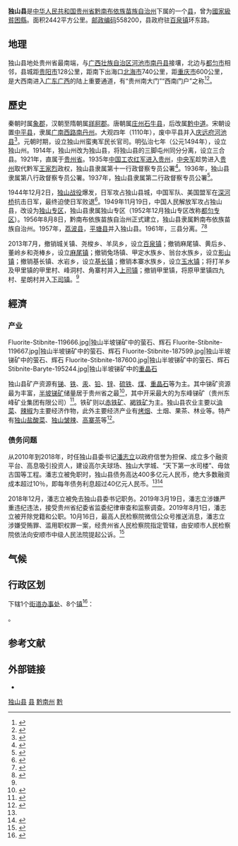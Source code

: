 {{Dablink|关于同名地方，参见：[[独山_(消歧义)|独山 (消歧义)]]。}}
{{Infobox China County
|Belong = [[贵州省|贵州省]][[黔南布依族苗族自治州|黔南布依族苗族自治州]]
}}

'''独山县'''是[[中华人民共和国|中华人民共和国]][[贵州省|贵州省]][[黔南布依族苗族自治州|黔南布依族苗族自治州]]下属的一个[[县|县]]，曾为[[國家級貧困縣|國家級貧困縣]]。面积2442平方公里。[[邮政编码|邮政编码]]558200，县政府驻[[百泉镇_(独山县)|百泉镇]]环东路。

==地理==
独山县地处贵州省最南端，与[[广西壮族自治区|广西壮族自治区]][[河池市|河池市]][[南丹县|南丹县]]接壤，北边与[[都匀市|都匀市]]相邻，县城距[[贵阳市|贵阳市]]128公里，距南下出海口[[北海市|北海市]]740公里，距[[重庆市|重庆市]]600公里，是大西南进入[[广东|广东]][[广西|广西]]的陆上重要通道，有“贵州南大门”“西南门户”之称<ref>{{Cite book|title=春华秋实.第15辑，黔南文史资料选辑|last=龙致光主编|first=|publisher=黔南州政协文史学习委员会|year=2000.04|isbn=|location=|pages=466}}</ref><ref>{{Cite book|title=贵州省志·地理志 上|last=贵州省地方志编纂委员会编|first=|publisher=贵阳：[[贵州人民出版社|贵州人民出版社]]|year=1985.12|isbn=|location=|pages=422}}</ref>。

==歷史==
秦朝时属[[象郡|象郡]]，汉朝至隋朝属[[牂牁郡|牂牁郡]]。唐朝属[[庄州|庄州]][[石牛县|石牛县]]，后改属[[黔中道|黔中道]]。宋朝设置[[中平县|中平县]]，隶属[[广南西路|广南西路]][[南丹州|南丹州]]。大观四年（1110年），废中平县并入[[庆远府|庆远府]][[河池县|河池县]]<ref>{{Cite book|title=南方语言资源丛书 独山方言研究|last=曾兰燕著|first=|publisher=北京/西安：世界图书出版公司|year=2016.06|isbn=978-7-5192-1660-3|location=|pages=1-3}}</ref>。元朝时期，设立独山州蛮夷军民长官司。明弘治七年（公元1494年），设立独山州。1914年，独山州改为独山县，将独山县的三脚屯州同分分离，设立三合县。1921年，直属于[[贵州省|贵州省]]。1935年[[四渡赤水|中国工农红军进入贵州]]，[[中央军|中央军]]趁势进入[[贵州|贵州]]取代黔军[[王家烈|王家烈]]政权，独山县隶属第十一行政督察专员公署<ref>{{Cite book|title=中华人民共和国政区大典 贵州省卷 下|last=中华人民共和国民政部编；黄树贤总主编；丁治学本卷主编|first=|publisher=北京：中国社会出版社|year=2017.03|isbn=978-7-5087-5629-5|location=|pages=2185}}</ref>。1936年，独山县隶属第八行政督察专员公署。1937年，独山县隶属第二行政督察专员公署<ref>{{Cite web|url=http://www.qiannan.gov.cn/ztzl/lszt/qnz60znzt/zjqnz/qngk/qnjz/201812/t20181227_2147334.html|title=黔南概况 » 黔南建置中华民国时期的行政建置|access-date=2020-01-13|archive-date=2020-11-28|archive-url=https://web.archive.org/web/20201128080115/http://www.qiannan.gov.cn/ztzl/lszt/qnz60znzt/zjqnz/qngk/qnjz/201812/t20181227_2147334.html|dead-url=no}}</ref>。

1944年12月2日，[[独山战役|独山战役]]爆发，日军攻占独山县城，中国军队、美国盟军在[[深河桥|深河桥]]抗击日军，最终迫使日军败退<ref>{{Cite web|url=http://news.sina.com.cn/o/2015-09-01/doc-ifxhkaeq8948912.shtml|title=川军血战黎明关独山成“抗战转折地”|access-date=2020-01-13|archive-date=2020-01-13|archive-url=https://web.archive.org/web/20200113045825/http://news.sina.com.cn/o/2015-09-01/doc-ifxhkaeq8948912.shtml|dead-url=no}}</ref>。1949年11月19日，中国人民解放军攻占独山县，改设为[[独山专区|独山专区]]，独山县隶属独山专区（1952年12月独山专区改称[[都匀专区|都匀专区]]）。1956年8月8日，黔南布依族苗族自治州正式建立，独山县隶属黔南布依族苗族自治州。1957年，[[荔波县|荔波县]]，[[平塘县|平塘县]]并入独山县。1961年，三县分离。<ref>{{Cite web|url=http://www.qiannan.gov.cn/ztzl/lszt/qnz60znzt/zjqnz/qngk/qnjz/201812/t20181227_2147336.html|title=黔南概况 » 黔南建置中华人民共和国成立后的建置|access-date=2020-01-13|archive-date=2020-11-28|archive-url=https://web.archive.org/web/20201128070932/http://www.qiannan.gov.cn/ztzl/lszt/qnz60znzt/zjqnz/qngk/qnjz/201812/t20181227_2147336.html|dead-url=no}}</ref><ref name=qiannan2>{{Cite web|url=http://www.qiannan.gov.cn/zjqn/dsx/lsyg/201901/t20190103_2172769.html|title=独山县 » 历史沿革|access-date=2020-01-13|archive-date=2020-01-13|archive-url=https://web.archive.org/web/20200113061540/http://www.qiannan.gov.cn/zjqn/dsx/lsyg/201901/t20190103_2172769.html|dead-url=no}}</ref>

2013年7月，撤销城关镇、尧梭乡、羊凤乡，设立[[百泉镇_(独山县)|百泉镇]]；撤销麻尾镇、黄后乡、董岭乡和尧棒乡，设立[[麻尾镇|麻尾镇]]；撤销兔场镇、甲定水族乡、翁台水族乡，设立[[影山镇|影山镇]]；撤销基长镇、水岩乡，设立[[基长镇|基长镇]]；撤销本寨水族乡，设立[[玉水镇|玉水镇]]；将打羊乡及甲里镇的甲里村、峰洞村、角寨村并入[[上司镇|上司镇]]；撤销甲里镇，将原甲里镇四九村、星朗村并入[[下司镇_(独山县)|下司镇]]。<ref name=qiannan2></ref>
==經濟==
=== 产业 ===
<gallery mode="packed-overlay" heights="180">
Fluorite-Stibnite-119666.jpg|独山半坡锑矿中的萤石、辉石
Fluorite-Stibnite-119667.jpg|独山半坡锑矿中的萤石、辉石
Fluorite-Stibnite-187599.jpg|独山半坡锑矿中的萤石、辉石
Fluorite-Stibnite-187600.jpg|独山半坡锑矿中的萤石、辉石
Stibnite-Baryte-195244.jpg|独山半坡锑矿中的[[重晶石|重晶石]]
</gallery>
独山县矿产资源有[[锑|锑]]、[[铁|铁]]、[[汞|汞]]、[[铅|铅]]、[[锌|锌]]、[[硫铁矿|硫铁]]、[[煤矿|煤]]、[[重晶石|重晶石]]等为主。其中锑矿资源最为丰富，[[半坡锑矿|半坡锑矿]]储量居于贵州省之最<ref>{{Cite book|title=新中国有色金属 地质事业|last=《当代中国有色金属工业》编委会编|first=|publisher=《当代中国有色金属工业》编委会|year=1987|isbn=|location=|pages=329}}</ref>，其中开采最大的为东峰锑矿（贵州东峰矿业集团有限公司）<ref>{{Cite book|title=中国矿床发现史 贵州卷|last=《中国矿床发现史·贵州卷》编委会编|first=|publisher=北京：地质出版社|year=1996.12|isbn=7-116-02283-X|location=|pages=123-125}}</ref>。铁矿则以[[赤铁矿|赤铁矿]]、[[褐铁矿|褐铁矿]]为主。独山县农业主要以[[油菜|油菜]]、[[辣椒|辣椒]]为主要经济作物，此外主要经济产业有[[烤烟|烤烟]]、土烟、果茶、林业等。特产有[[独山盐酸菜|独山盐酸菜]]、[[独山皱辣|独山皱辣]]、[[高寨茶|高寨茶]]等<ref>{{Cite book|title=中国县情大全 中南卷|last=张文范主编；民政部，建设部编|first=|publisher=北京：中国社会出版社|year=1993.10|isbn=7-80088-206-3|location=|pages=948-950}}</ref>。
===债务问题===
{{main|独山县债务问题}}
从2010年到2018年，时任独山县委书记[[潘志立|潘志立]]以政府信誉为担保、成立多个融资平台、高息吸引投资人，建设高尔夫球场、独山大学城、“天下第一水司楼”、毋敛古国等工程。潘志立被免职时，独山县债务高达400多亿元人民币，绝大多数融资成本超过10％，即每年债务利息超过40亿元人民币。<ref name=sohu></ref><ref>{{Cite web|url=http://finance.sina.com.cn/china/dfjj/2019-12-17/doc-iihnzahi8126179.shtml|title=贵州独山县举债数十亿造紫禁城 贫困县融资何以失控?|access-date=2020-01-13|archive-url=https://web.archive.org/web/20191217144758/https://finance.sina.com.cn/china/dfjj/2019-12-17/doc-iihnzahi8126179.shtml|archive-date=2019-12-17|dead-url=no}}</ref>

2018年12月，潘志立被免去独山县委书记职务。2019年3月19日，潘志立涉嫌严重违纪违法，接受贵州省纪委省监委纪律审查和监察调查。2019年8月1日，潘志立被开除党籍和公职。10月16日，最高人民检察院微信公众号推送消息，潘志立涉嫌受贿罪、滥用职权罪一案，经贵州省人民检察院指定管辖，由安顺市人民检察院依法向安顺市中级人民法院提起公诉。<ref name=sohu>{{Cite web|url=http://www.sohu.com/a/354020812_100036153|title=贵州独山引进干部疯狂举债留400亿债务：借近2亿搞“天下第一”|access-date=2020-01-13|archive-date=2020-01-13|archive-url=https://web.archive.org/web/20200113043925/http://www.sohu.com/a/354020812_100036153|dead-url=no}}</ref>

==气候==
{{独山县气候数据}}

== 行政区划 ==
{{PAGENAMEBASE}}下辖1个[[街道办事处|街道办事处]]、8个[[行政建制镇|镇]]<ref>{{PRC admin/ref sgc|52/27/26}}</ref>：

{{PRC admin/children|52/27/26}}。

== 参考文献 ==
{{reflist}}

== 外部链接 ==
* {{Official website|http://www.dushan.gov.cn/|name=独山县人民政府}}

{{独山县行政区划}}
{{黔南布依族苗族自治州行政区划}}
{{贵州行政区划}}
{{国家级贫困县|前}}

[[Category:独山县|]]
[[Category:黔南州县市|县]]
[[Category:贵州县份|黔南州]]
[[Category:原国家级贫困县|黔]]